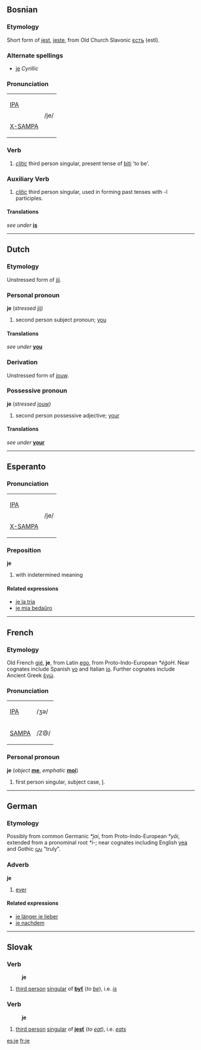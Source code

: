==Bosnian==
===Etymology===
Short form of [[jest]], [[jeste]], from Old Church Slavonic [[єстъ]] (estĭ).

===Alternate spellings===
*[[је]] ''Cyrillic''
<!-- The Cyrillic chars look similar, possibly identical, but they're encoded differently -->

===Pronunciation===
{| border=1 cellpadding=5
| [[w:IPA|IPA]] 
|rowspan=2| /je/
|-
| [[w:X-SAMPA|X-SAMPA]] 
|}

===Verb===
# ''[[clitic]]'' third person singular, present tense of [[biti]] 'to be'.

===Auxiliary Verb===
# ''[[clitic]]'' third person singular, used in forming past tenses with -l participles.

====Translations====
''see under'' '''[[is]]'''

----

==Dutch==
===Etymology===
Unstressed form of [[jij]].

===Personal pronoun===
'''je''' (''stressed'' [[jij]])

#second person subject pronoun; [[you]]

====Translations====
''see under'' '''[[you]]'''


===Derivation===
Unstressed form of [[jouw]].

===Possessive pronoun===
'''je''' (''stressed'' [[jouw]])

#second person possessive adjective; [[your]]

====Translations====
''see under'' '''[[your]]'''

----

==Esperanto==
===Pronunciation===
{| border=1 cellpadding=5
| [[w:IPA|IPA]] 
|rowspan=2| /je/
|-
| [[w:X-SAMPA|X-SAMPA]] 
|}

===Preposition===
'''je'''

# with indetermined meaning

====Related expressions====
*[[je la tria]]
*[[je mia bedaŭro]]

----

==French==
===Etymology===
Old French [[gié]], '''je''', from Latin [[ego]], from Proto-Indo-European ''*éǵoH''.  Near cognates include Spanish [[yo]] and Italian [[io]].  Further cognates include Ancient Greek [[ἐγώ]].

===Pronunciation===
{| border=1 cellpadding=5
| [[w:IPA|IPA]] || /ʒə/
|-
| [[w:SAMPA|SAMPA]] || /Z@/
|}

===Personal pronoun===
'''je''' (''object'' '''[[me]]''', ''emphatic'' '''[[moi]]''')

# first person singular, subject case, [[I]].

----

==German==
===Etymology===
Possibly from common Germanic ''*jai'', from Proto-Indo-European ''*yāi'', extended from a pronominal root ''*i-''; near cognates including English [[yea]] and Gothic [[𐌾𐌰𐌹]] "truly".  

===Adverb===
'''je'''

# [[ever]]

====Related expressions====
*[[je länger je lieber]]
*[[je nachdem]]

----
==Slovak==
===Verb===
:'''je'''
# [[third person]] [[singular]] of '''[[byť#Slovak|byť]]''' (''to [[be]]''), i.e. ''[[is]]''
===Verb===
:'''je'''
# [[third person]] [[singular]] of '''[[jesť#Slovak|jesť]]''' (''to [[eat]]''), i.e. ''[[eat]]s''




[[es:je]]
[[fr:je]]